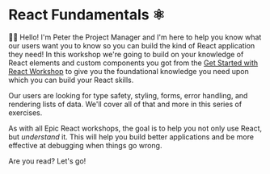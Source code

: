 # React Fundamentals ⚛

👨‍💼 Hello! I'm Peter the Project Manager and I'm here to help you know what our
users want you to know so you can build the kind of React application they need!
In this workshop we're going to build on your knowledge of React elements and
custom components you got from the
[Get Started with React Workshop](https://github.com/epicweb-dev/get-started-with-react)
to give you the foundational knowledge you need upon which you can build your
React skills.

Our users are looking for type safety, styling, forms, error handling, and
rendering lists of data. We'll cover all of that and more in this series of
exercises.

As with all Epic React workshops, the goal is to help you not only use React,
but _understand_ it. This will help you build better applications and be more
effective at debugging when things go wrong.

Are you read? Let's go!
